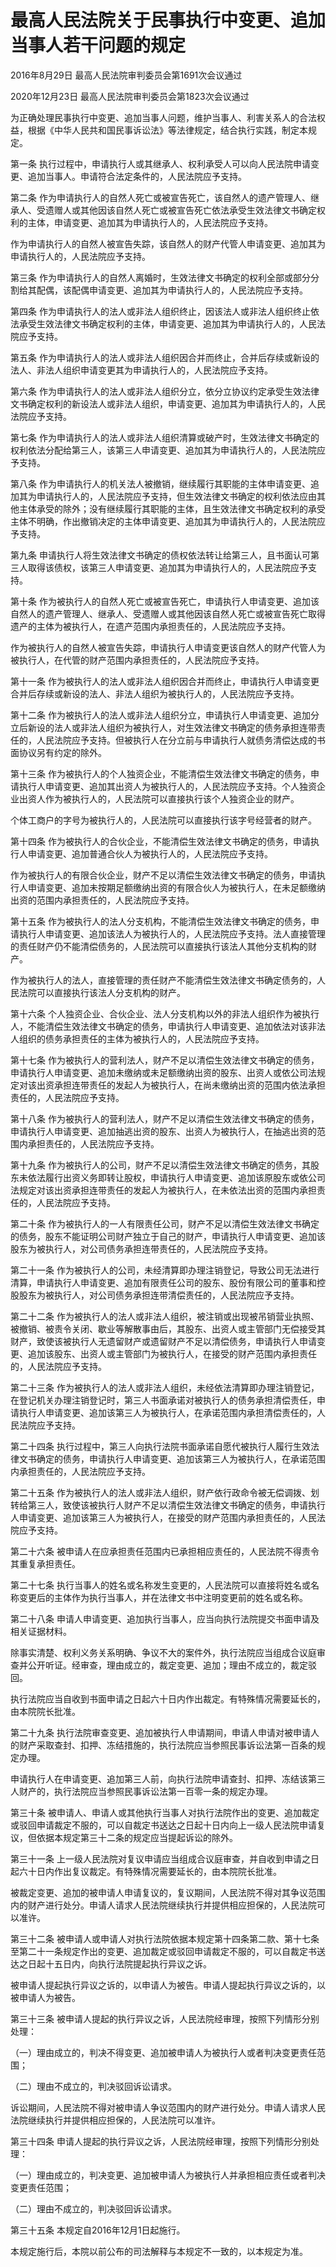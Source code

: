 # 最高人民法院关于民事执行中变更、追加当事人若干问题的规定

2016年8月29日 最高人民法院审判委员会第1691次会议通过

2020年12月23日 最高人民法院审判委员会第1823次会议通过

  

为正确处理民事执行中变更、追加当事人问题，维护当事人、利害关系人的合法权益，根据《中华人民共和国民事诉讼法》等法律规定，结合执行实践，制定本规定。

第一条 执行过程中，申请执行人或其继承人、权利承受人可以向人民法院申请变更、追加当事人。申请符合法定条件的，人民法院应予支持。

第二条 作为申请执行人的自然人死亡或被宣告死亡，该自然人的遗产管理人、继承人、受遗赠人或其他因该自然人死亡或被宣告死亡依法承受生效法律文书确定权利的主体，申请变更、追加其为申请执行人的，人民法院应予支持。

作为申请执行人的自然人被宣告失踪，该自然人的财产代管人申请变更、追加其为申请执行人的，人民法院应予支持。

第三条 作为申请执行人的自然人离婚时，生效法律文书确定的权利全部或部分分割给其配偶，该配偶申请变更、追加其为申请执行人的，人民法院应予支持。

第四条 作为申请执行人的法人或非法人组织终止，因该法人或非法人组织终止依法承受生效法律文书确定权利的主体，申请变更、追加其为申请执行人的，人民法院应予支持。

第五条 作为申请执行人的法人或非法人组织因合并而终止，合并后存续或新设的法人、非法人组织申请变更其为申请执行人的，人民法院应予支持。

第六条 作为申请执行人的法人或非法人组织分立，依分立协议约定承受生效法律文书确定权利的新设法人或非法人组织，申请变更、追加其为申请执行人的，人民法院应予支持。

第七条 作为申请执行人的法人或非法人组织清算或破产时，生效法律文书确定的权利依法分配给第三人，该第三人申请变更、追加其为申请执行人的，人民法院应予支持。

第八条 作为申请执行人的机关法人被撤销，继续履行其职能的主体申请变更、追加其为申请执行人的，人民法院应予支持，但生效法律文书确定的权利依法应由其他主体承受的除外；没有继续履行其职能的主体，且生效法律文书确定权利的承受主体不明确，作出撤销决定的主体申请变更、追加其为申请执行人的，人民法院应予支持。

第九条 申请执行人将生效法律文书确定的债权依法转让给第三人，且书面认可第三人取得该债权，该第三人申请变更、追加其为申请执行人的，人民法院应予支持。

第十条 作为被执行人的自然人死亡或被宣告死亡，申请执行人申请变更、追加该自然人的遗产管理人、继承人、受遗赠人或其他因该自然人死亡或被宣告死亡取得遗产的主体为被执行人，在遗产范围内承担责任的，人民法院应予支持。

作为被执行人的自然人被宣告失踪，申请执行人申请变更该自然人的财产代管人为被执行人，在代管的财产范围内承担责任的，人民法院应予支持。

第十一条 作为被执行人的法人或非法人组织因合并而终止，申请执行人申请变更合并后存续或新设的法人、非法人组织为被执行人的，人民法院应予支持。

第十二条 作为被执行人的法人或非法人组织分立，申请执行人申请变更、追加分立后新设的法人或非法人组织为被执行人，对生效法律文书确定的债务承担连带责任的，人民法院应予支持。但被执行人在分立前与申请执行人就债务清偿达成的书面协议另有约定的除外。

第十三条 作为被执行人的个人独资企业，不能清偿生效法律文书确定的债务，申请执行人申请变更、追加其出资人为被执行人的，人民法院应予支持。个人独资企业出资人作为被执行人的，人民法院可以直接执行该个人独资企业的财产。

个体工商户的字号为被执行人的，人民法院可以直接执行该字号经营者的财产。

第十四条 作为被执行人的合伙企业，不能清偿生效法律文书确定的债务，申请执行人申请变更、追加普通合伙人为被执行人的，人民法院应予支持。

作为被执行人的有限合伙企业，财产不足以清偿生效法律文书确定的债务，申请执行人申请变更、追加未按期足额缴纳出资的有限合伙人为被执行人，在未足额缴纳出资的范围内承担责任的，人民法院应予支持。

第十五条 作为被执行人的法人分支机构，不能清偿生效法律文书确定的债务，申请执行人申请变更、追加该法人为被执行人的，人民法院应予支持。法人直接管理的责任财产仍不能清偿债务的，人民法院可以直接执行该法人其他分支机构的财产。

作为被执行人的法人，直接管理的责任财产不能清偿生效法律文书确定债务的，人民法院可以直接执行该法人分支机构的财产。

第十六条 个人独资企业、合伙企业、法人分支机构以外的非法人组织作为被执行人，不能清偿生效法律文书确定的债务，申请执行人申请变更、追加依法对该非法人组织的债务承担责任的主体为被执行人的，人民法院应予支持。

第十七条 作为被执行人的营利法人，财产不足以清偿生效法律文书确定的债务，申请执行人申请变更、追加未缴纳或未足额缴纳出资的股东、出资人或依公司法规定对该出资承担连带责任的发起人为被执行人，在尚未缴纳出资的范围内依法承担责任的，人民法院应予支持。

第十八条 作为被执行人的营利法人，财产不足以清偿生效法律文书确定的债务，申请执行人申请变更、追加抽逃出资的股东、出资人为被执行人，在抽逃出资的范围内承担责任的，人民法院应予支持。

第十九条 作为被执行人的公司，财产不足以清偿生效法律文书确定的债务，其股东未依法履行出资义务即转让股权，申请执行人申请变更、追加该原股东或依公司法规定对该出资承担连带责任的发起人为被执行人，在未依法出资的范围内承担责任的，人民法院应予支持。

第二十条 作为被执行人的一人有限责任公司，财产不足以清偿生效法律文书确定的债务，股东不能证明公司财产独立于自己的财产，申请执行人申请变更、追加该股东为被执行人，对公司债务承担连带责任的，人民法院应予支持。

第二十一条 作为被执行人的公司，未经清算即办理注销登记，导致公司无法进行清算，申请执行人申请变更、追加有限责任公司的股东、股份有限公司的董事和控股股东为被执行人，对公司债务承担连带清偿责任的，人民法院应予支持。

第二十二条 作为被执行人的法人或非法人组织，被注销或出现被吊销营业执照、被撤销、被责令关闭、歇业等解散事由后，其股东、出资人或主管部门无偿接受其财产，致使该被执行人无遗留财产或遗留财产不足以清偿债务，申请执行人申请变更、追加该股东、出资人或主管部门为被执行人，在接受的财产范围内承担责任的，人民法院应予支持。

第二十三条 作为被执行人的法人或非法人组织，未经依法清算即办理注销登记，在登记机关办理注销登记时，第三人书面承诺对被执行人的债务承担清偿责任，申请执行人申请变更、追加该第三人为被执行人，在承诺范围内承担清偿责任的，人民法院应予支持。

第二十四条 执行过程中，第三人向执行法院书面承诺自愿代被执行人履行生效法律文书确定的债务，申请执行人申请变更、追加该第三人为被执行人，在承诺范围内承担责任的，人民法院应予支持。

第二十五条 作为被执行人的法人或非法人组织，财产依行政命令被无偿调拨、划转给第三人，致使该被执行人财产不足以清偿生效法律文书确定的债务，申请执行人申请变更、追加该第三人为被执行人，在接受的财产范围内承担责任的，人民法院应予支持。

第二十六条 被申请人在应承担责任范围内已承担相应责任的，人民法院不得责令其重复承担责任。

第二十七条 执行当事人的姓名或名称发生变更的，人民法院可以直接将姓名或名称变更后的主体作为执行当事人，并在法律文书中注明变更前的姓名或名称。

第二十八条 申请人申请变更、追加执行当事人，应当向执行法院提交书面申请及相关证据材料。

除事实清楚、权利义务关系明确、争议不大的案件外，执行法院应当组成合议庭审查并公开听证。经审查，理由成立的，裁定变更、追加；理由不成立的，裁定驳回。

执行法院应当自收到书面申请之日起六十日内作出裁定。有特殊情况需要延长的，由本院院长批准。

第二十九条 执行法院审查变更、追加被执行人申请期间，申请人申请对被申请人的财产采取查封、扣押、冻结措施的，执行法院应当参照民事诉讼法第一百条的规定办理。

申请执行人在申请变更、追加第三人前，向执行法院申请查封、扣押、冻结该第三人财产的，执行法院应当参照民事诉讼法第一百零一条的规定办理。

第三十条 被申请人、申请人或其他执行当事人对执行法院作出的变更、追加裁定或驳回申请裁定不服的，可以自裁定书送达之日起十日内向上一级人民法院申请复议，但依据本规定第三十二条的规定应当提起诉讼的除外。

第三十一条 上一级人民法院对复议申请应当组成合议庭审查，并自收到申请之日起六十日内作出复议裁定。有特殊情况需要延长的，由本院院长批准。

被裁定变更、追加的被申请人申请复议的，复议期间，人民法院不得对其争议范围内的财产进行处分。申请人请求人民法院继续执行并提供相应担保的，人民法院可以准许。

第三十二条 被申请人或申请人对执行法院依据本规定第十四条第二款、第十七条至第二十一条规定作出的变更、追加裁定或驳回申请裁定不服的，可以自裁定书送达之日起十五日内，向执行法院提起执行异议之诉。

被申请人提起执行异议之诉的，以申请人为被告。申请人提起执行异议之诉的，以被申请人为被告。

第三十三条 被申请人提起的执行异议之诉，人民法院经审理，按照下列情形分别处理：

（一）理由成立的，判决不得变更、追加被申请人为被执行人或者判决变更责任范围；

（二）理由不成立的，判决驳回诉讼请求。

诉讼期间，人民法院不得对被申请人争议范围内的财产进行处分。申请人请求人民法院继续执行并提供相应担保的，人民法院可以准许。

第三十四条 申请人提起的执行异议之诉，人民法院经审理，按照下列情形分别处理：

（一）理由成立的，判决变更、追加被申请人为被执行人并承担相应责任或者判决变更责任范围；

（二）理由不成立的，判决驳回诉讼请求。

第三十五条 本规定自2016年12月1日起施行。

本规定施行后，本院以前公布的司法解释与本规定不一致的，以本规定为准。